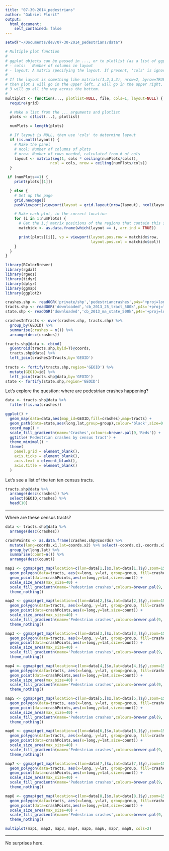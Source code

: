 ```yaml
---
title: "07-30-2014_pedestrians"
author: "Gabriel Florit"
output:
  html_document:
    self_contained: false
---
```


```r
setwd("~/Documents/dev/07-30-2014_pedestrians/data")

# Multiple plot function
#
# ggplot objects can be passed in ..., or to plotlist (as a list of ggplot objects)
# - cols:   Number of columns in layout
# - layout: A matrix specifying the layout. If present, 'cols' is ignored.
#
# If the layout is something like matrix(c(1,2,3,3), nrow=2, byrow=TRUE),
# then plot 1 will go in the upper left, 2 will go in the upper right, and
# 3 will go all the way across the bottom.
#
multiplot <- function(..., plotlist=NULL, file, cols=1, layout=NULL) {
  require(grid)

  # Make a list from the ... arguments and plotlist
  plots <- c(list(...), plotlist)

  numPlots = length(plots)

  # If layout is NULL, then use 'cols' to determine layout
  if (is.null(layout)) {
    # Make the panel
    # ncol: Number of columns of plots
    # nrow: Number of rows needed, calculated from # of cols
    layout <- matrix(seq(1, cols * ceiling(numPlots/cols)),
                    ncol = cols, nrow = ceiling(numPlots/cols))
  }

 if (numPlots==1) {
    print(plots[[1]])

  } else {
    # Set up the page
    grid.newpage()
    pushViewport(viewport(layout = grid.layout(nrow(layout), ncol(layout))))

    # Make each plot, in the correct location
    for (i in 1:numPlots) {
      # Get the i,j matrix positions of the regions that contain this subplot
      matchidx <- as.data.frame(which(layout == i, arr.ind = TRUE))

      print(plots[[i]], vp = viewport(layout.pos.row = matchidx$row,
                                      layout.pos.col = matchidx$col))
    }
  }
}

library(RColorBrewer)
library(rgdal)
library(rgeos)
library(tidyr)
library(dplyr)
library(ggmap)
library(ggplot2)

crashes.shp <- readOGR('private/shp','pedestriancrashes',p4s='+proj=longlat +ellps=WGS84 +datum=WGS84 +no_defs')
tracts.shp <- readOGR('downloaded','cb_2013_25_tract_500k',p4s='+proj=longlat +ellps=WGS84 +datum=WGS84 +no_defs')
state.shp <- readOGR('downloaded','cb_2013_ma_state_500k',p4s='+proj=longlat +ellps=WGS84 +datum=WGS84 +no_defs')

crashesInTracts <- over(crashes.shp, tracts.shp) %>%
  group_by(GEOID) %>%
  summarise(crashes = n()) %>%
  arrange(desc(crashes))

tracts.shp@data <- cbind(
  gCentroid(tracts.shp,byid=T)@coords,
  tracts.shp@data) %>%
  left_join(crashesInTracts,by='GEOID')
  
tracts <- fortify(tracts.shp,region='GEOID') %>%
  mutate(GEOID=id) %>%
  left_join(tracts.shp@data,by='GEOID')
state <- fortify(state.shp,region='GEOID')
```

Let's explore the question: where are pedestrian crashes happening?

```r

data <- tracts.shp@data %>%
  filter(!is.na(crashes))

ggplot() +
  geom_map(data=data,aes(map_id=GEOID,fill=crashes),map=tracts) +
  geom_path(data=state,aes(long,lat,group=group),colour='black',size=0.125) +
  coord_map() +
  scale_fill_gradientn(name='Crashes',colours=brewer.pal(9,'Reds')) +
  ggtitle('Pedestrian crashes by census tract') +
  theme_minimal() +
  theme(
    panel.grid = element_blank(),
    axis.ticks = element_blank(),
    axis.text = element_blank(),
    axis.title = element_blank()
  )
```

Let's see a list of the ten ten census tracts.

```r

tracts.shp@data %>%
  arrange(desc(crashes)) %>%
  select(GEOID,crashes) %>%
  head(10)
```

***

Where are these census tracts?

```r

data <- tracts.shp@data %>%
  arrange(desc(crashes))

crashPoints <- as.data.frame(crashes.shp@coords) %>%
  mutate(long=coords.x1,lat=coords.x2) %>% select(-coords.x1,-coords.x2) %>%
  group_by(long,lat) %>%
  summarise(count=n()) %>%
  arrange(desc(count))

map1 <- ggmap(get_map(location=c(lon=data[1,]$x,lat=data[1,]$y),zoom=15)) +
  geom_polygon(data=tracts, aes(x=long, y=lat, group=group, fill=crashes), colour='NA', alpha=0.65)+
  geom_point(data=crashPoints,aes(x=long,y=lat,size=count)) +
  scale_size_area(max_size=40) +
  scale_fill_gradientn(name='Pedestrian crashes',colours=brewer.pal(9,'Reds')) +
  theme_nothing()

map2 <- ggmap(get_map(location=c(lon=data[2,]$x,lat=data[2,]$y),zoom=15)) +
  geom_polygon(data=tracts, aes(x=long, y=lat, group=group, fill=crashes), colour='NA', alpha=0.65)+
  geom_point(data=crashPoints,aes(x=long,y=lat,size=count)) +
  scale_size_area(max_size=40) +
  scale_fill_gradientn(name='Pedestrian crashes',colours=brewer.pal(9,'Reds')) +
  theme_nothing()

map3 <- ggmap(get_map(location=c(lon=data[3,]$x,lat=data[3,]$y),zoom=15)) +
  geom_polygon(data=tracts, aes(x=long, y=lat, group=group, fill=crashes), colour='NA', alpha=0.65)+
  geom_point(data=crashPoints,aes(x=long,y=lat,size=count)) +
  scale_size_area(max_size=40) +
  scale_fill_gradientn(name='Pedestrian crashes',colours=brewer.pal(9,'Reds')) +
  theme_nothing()

map4 <- ggmap(get_map(location=c(lon=data[4,]$x,lat=data[4,]$y),zoom=15)) +
  geom_polygon(data=tracts, aes(x=long, y=lat, group=group, fill=crashes), colour='NA', alpha=0.65)+
  geom_point(data=crashPoints,aes(x=long,y=lat,size=count)) +
  scale_size_area(max_size=40) +
  scale_fill_gradientn(name='Pedestrian crashes',colours=brewer.pal(9,'Reds')) +
  theme_nothing()

map5 <- ggmap(get_map(location=c(lon=data[5,]$x,lat=data[5,]$y),zoom=15)) +
  geom_polygon(data=tracts, aes(x=long, y=lat, group=group, fill=crashes), colour='NA', alpha=0.65)+
  geom_point(data=crashPoints,aes(x=long,y=lat,size=count)) +
  scale_size_area(max_size=40) +
  scale_fill_gradientn(name='Pedestrian crashes',colours=brewer.pal(9,'Reds')) +
  theme_nothing()

map6 <- ggmap(get_map(location=c(lon=data[6,]$x,lat=data[6,]$y),zoom=15)) +
  geom_polygon(data=tracts, aes(x=long, y=lat, group=group, fill=crashes), colour='NA', alpha=0.65)+
  geom_point(data=crashPoints,aes(x=long,y=lat,size=count)) +
  scale_size_area(max_size=40) +
  scale_fill_gradientn(name='Pedestrian crashes',colours=brewer.pal(9,'Reds')) +
  theme_nothing()

map7 <- ggmap(get_map(location=c(lon=data[7,]$x,lat=data[7,]$y),zoom=15)) +
  geom_polygon(data=tracts, aes(x=long, y=lat, group=group, fill=crashes), colour='NA', alpha=0.65)+
  geom_point(data=crashPoints,aes(x=long,y=lat,size=count)) +
  scale_size_area(max_size=40) +
  scale_fill_gradientn(name='Pedestrian crashes',colours=brewer.pal(9,'Reds')) +
  theme_nothing()

map8 <- ggmap(get_map(location=c(lon=data[8,]$x,lat=data[8,]$y),zoom=15)) +
  geom_polygon(data=tracts, aes(x=long, y=lat, group=group, fill=crashes), colour='NA', alpha=0.65)+
  geom_point(data=crashPoints,aes(x=long,y=lat,size=count)) +
  scale_size_area(max_size=40) +
  scale_fill_gradientn(name='Pedestrian crashes',colours=brewer.pal(9,'Reds')) +
  theme_nothing()

multiplot(map1, map2, map3, map4, map5, map6, map7, map8, cols=2)
```

***

No surprises here.
